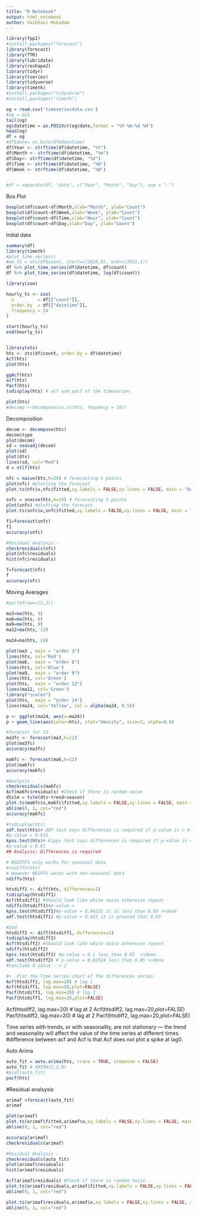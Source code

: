 ---
title: "R Notebook"
output: html_notebook
author: Vaibhavi Mukadam
---

```{r}
library(fpp2)
#install.packages("forecast")
library(forecast)
library(TTR)
library(lubridate)
library(reshape2)
library(tidyr)
library(tseries)
library(tidyverse)
library(timetk)
#install.packages("tidyverse")
#install.packages("timetk")
```
```{r}
og = read.csv('timeseriesdata.csv')
#og = GLD
tail(og)
og$datetime = as.POSIXct(og$date,format = "%Y-%m-%d %H")
head(og)
df = og
#df$date= as.Date(df$datetime)
df$Year <- strftime(df$datetime, "%Y")
df$Month <- strftime(df$datetime, "%m")
df$Day<- strftime(df$datetime, "%d")
df$Time <- strftime(df$datetime, "%H")
df$Week <- strftime(df$datetime, "%W")


#df = separate(df, "date", c("Year", "Month", "Day"), sep = "-")

```
Box Plot 
```{r}
boxplot(df$count~df$Month,xlab="Month", ylab="Count")
boxplot(df$count~df$Week,xlab="Week", ylab="Count")
boxplot(df$count~df$Time,xlab="Hour", ylab="Count")
boxplot(df$count~df$Day,xlab="Day", ylab="Count")
```
Initial data 
```{r}
summary(df)
library(timetk)
#plot_time_series()
#wm_ts = xts(df$count, start=c(2020,0), end=c(2021,1))
df %>% plot_time_series(df$datetime, df$count)
df %>% plot_time_series(df$datetime, log(df$count))

```

```{r}
library(zoo)

hourly_ts <- zoo(
  x         = df[["count"]],
  order.by  = df[["datetime"]],
  frequency = 24
)

start(hourly_ts)
end(hourly_ts)
```
```{r}


```

```{r}
library(xts)
hts <- xts(df$count, order.by = df$datetime)
Acf(hts)
plot(hts)
```

```{r}
ggAcf(hts)
acf(hts)
Pacf(hts)
tsdisplay(hts) # acf and pacf of the timeseries. 
```
```{r}
plot(hts)
#decomp <-decompose(as.ts(hts, fequency = 10)) 
```
 Decomposition
```{r}
decom <- decompose(hts)
decom$type
plot(decom)
sd = seasadj(decom)
plot(sd)
plot(dts)
lines(sd, col="Red")
d = stlf(hts)
```
```{r}
nfc = naive(hts,h=24) # forecasting h points 
plot(nfc) #plotting the forecast 
plot.ts(nfc$x,nfc$fitted,xy.labels = FALSE,xy.lines = FALSE, main = "Actual vs Fitted") #actual
```
```{r}
snfc = snaive(hts,h=24) # forecasting h points 
plot(snfc) #plotting the forecast 
plot.ts(snfc$x,snfc$fitted,xy.labels = FALSE,xy.lines = FALSE, main = "Actual vs Fitted") #actual
```
```{r}
f1=forecast(snfc)
f1
accuracy(snfc)
```

```{r}
#Residual Analysis - 
checkresiduals(nfc)
plot(nfc$residuals)
hist(nfc$residuals)
```

```{r}
f=forecast(nfc)
f
accuracy(nfc)
```
Moving Averages
```{r}
#par(mfrow=c(2,2))

ma3=ma(hts, 3)
ma6=ma(hts, 6)
ma9=ma(hts, 9) 
ma12=ma(hts, 12) 

ma24=ma(hts, 24) 

plot(ma3 , main = "order 3")
lines(hts, col='Red')
plot(ma6,  main = "order 6")
lines(hts, col='Blue')
plot(ma9,  main = "order 9")
lines(hts, col='Green')
plot(hts,  main = "order 12")
lines(ma12, col='Green')
library("scales")
plot(hts,  main = "order 24")
lines(ma24, col='Yellow', col = alpha(ma24, 0.5))

p <- ggplot(ma24, aes(x=ma24))
p + geom_line(aes(color=hts), stat="density", size=2, alpha=0.4)
```

```{r}

#forecast for 12 
ma3fc <- forecast(ma3,h=12)
plot(ma3fc)
accuracy(ma3fc)

ma6fc <- forecast(ma6,h=12)
plot(ma6fc)
accuracy(ma6fc)

#Analysis - 
checkresiduals(ma6fc)
Acf(ma6fc$residuals) #Check if there is random noise
dtslm = tslm(dts~trend+season)
plot.ts(ma6fc$x,ma6fc$fitted,xy.labels = FALSE,xy.lines = FALSE, main = "Actual vs Fitted") #actual
abline(0, 1, col="red")
accuracy(ma6fc)
```


```{r}
#tsdisplay(hts)
adf.test(hts)# ADF test says differences is required if p-value is > 0.05
#p-value = 0.621
kpss.test(hts)# Kipps test says differences is required if p-value is < 0.05
#p-value = 0.01
## Analysis: Differences is required

# NSDIFFS only works for seasonal data
#nsdiffs(hts)
# However NDIFFS works with non-seasonal data
ndiffs(hts)
```

```{r}
htsdiff1 <- diff(hts, differences=1) 
tsdisplay(htsdiff1)
Acf(htsdiff1) #Should look like white noise otherwise repeat 
ndiffs(htsdiff1)#p-value = 
kpss.test(htsdiff1)#p-value = 0.04221 it is less than 0.05 >>done
adf.test(htsdiff1) #p-value = 0.425 it is greated that 0.05
```
```{r}
#2nd
htsdiff2 <- diff(htsdiff1, differences=1) 
tsdisplay(htsdiff2)
Acf(htsdiff2) #Should look like white noise otherwise repeat 
ndiffs(htsdiff2)
kpss.test(htsdiff2) #p-value = 0.1 less than 0.05  >>done
adf.test(htsdiff2) # p-value = 0.02324 less than 0.05 >>done
#conclude d value - > 2
```

```{r}
#•	Plot the Time Series chart of the differences series. 
Acf(htsdiff1, lag.max=20) # lag 1
Acf(htsdiff1, lag.max=20,plot=FALSE)
Pacf(htsdiff1, lag.max=20) # lag 1
Pacf(htsdiff1, lag.max=20,plot=FALSE)
```

Acf(htsdiff2, lag.max=20) # lag at 2
Acf(htsdiff2, lag.max=20,plot=FALSE)
Pacf(htsdiff2, lag.max=20) # lag at 2
Pacf(htsdiff2, lag.max=20,plot=FALSE)

Time series with trends, or with seasonality, are not stationary — the trend and seasonality will affect the value of the time series at different times. 
#difference between acf and Acf is that Acf does not plot a spike at lag0.

Auto Arima 

```{r}
auto_fit = auto.arima(hts, trace = TRUE, stepwise = FALSE)
auto_fit # ARIMA(2,2,0)
#plot(auto_fit)
pacf(hts)
```

#Residual analsysis 
```{r}
arimaf =forecast(auto_fit)
arimaf

plot(arimaf)
plot.ts(arimaf$fitted,arimaf$x,xy.labels = FALSE,xy.lines = FALSE, main = "Residual vs Fitted") #actual
abline(0, 1, col="red")

accuracy(arimaf)
checkresiduals(arimaf)
```

```{r}

#Residual Analysis - 
checkresiduals(auto_fit)
plot(arimaf$residuals)
hist(arimaf$residuals)

Acf(arimaf$residuals) #Check if there is random noise
plot.ts(arimaf$residuals,arimaf$fitted,xy.labels = FALSE,xy.lines = FALSE, main = "Residual vs Fitted") #actual
abline(0, 1, col="red")

plot.ts(arimaf$residuals,arimaf$x,xy.labels = FALSE,xy.lines = FALSE, main = "Residual vs Fitted") #actual
abline(0, 1, col="red")
```